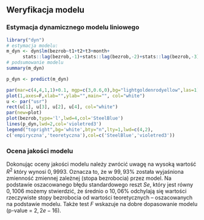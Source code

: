 ## Weryfikacja modelu {#part_10.3}

### Estymacja dynamicznego modelu liniowego {#part_10.3.1}

```r
library("dyn")
# estymacja modelu:
m_dyn <- dyn$lm(bezrob~t1+t2+t3+month+
      stats::lag(bezrob,-1)+stats::lag(bezrob,-2)+stats::lag(bezrob,-3))
# podsumowanie modelu
summary(m_dyn)
```


```r
p_dyn <- predict(m_dyn)
```
```r
par(mar=c(4,4,1,1)+0.1, mgp=c(3,0.6,0),bg="lightgoldenrodyellow",las=1)
plot(1,axes=F,xlab="",ylab="",main="", col="white")
u <- par("usr")
rect(u[1], u[3], u[2], u[4], col="white")
par(new=plot)
plot(bezrob,type='l',lwd=4,col='SteelBlue')
lines(p_dyn,lwd=2,col='violetred3')
legend("topright",bg='white',bty="n",lty=1,lwd=c(4,2),
c('empiryczna','teoretyczna'),col=c('SteelBlue','violetred3'))
```

### Ocena jakości modelu {#part_10.3.2}

Dokonując oceny jakości modelu należy zwrócić uwagę na wysoką wartość $R^2$ który wynosi $0,9993$. Oznacza to, że w $99,93\%$ została wyjaśniona zmienność zmiennej
zależnej (stopa bezrobocia) przez model. Na podstawie oszacowanego błędu standardowego reszt $Se$, który jest równy $0,1006$ możemy stwierdzić, że średnio o $10,06\%$
odchylają się wartości rzeczywiste stopy bezrobocia od wartości teoretycznych -- oszacowanych na podstawie modelu. Także test $F$ wskazuje na dobre dopasowanie
modelu (p-value = $2,2e-16$).